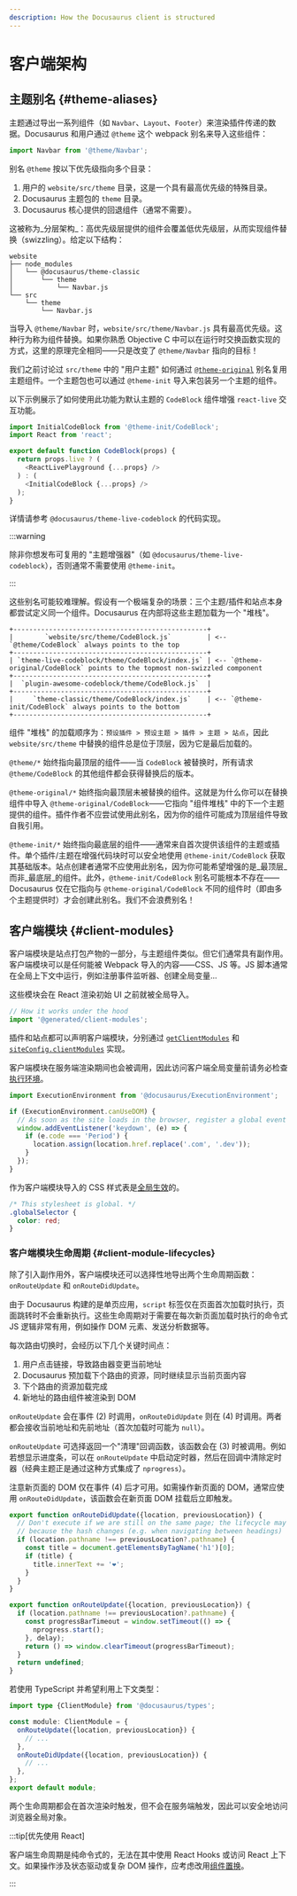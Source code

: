 ```yaml
---
description: How the Docusaurus client is structured
---
```


# 客户端架构

## 主题别名 {#theme-aliases}

主题通过导出一系列组件（如 `Navbar`、`Layout`、`Footer`）来渲染插件传递的数据。Docusaurus 和用户通过 `@theme` 这个 webpack 别名来导入这些组件：

```js
import Navbar from '@theme/Navbar';
```

别名 `@theme` 按以下优先级指向多个目录：

1. 用户的 `website/src/theme` 目录，这是一个具有最高优先级的特殊目录。
2. Docusaurus 主题包的 `theme` 目录。
3. Docusaurus 核心提供的回退组件（通常不需要）。

这被称为_分层架构_：高优先级层提供的组件会覆盖低优先级层，从而实现组件替换（swizzling）。给定以下结构：

```
website
├── node_modules
│   └── @docusaurus/theme-classic
│       └── theme
│           └── Navbar.js
└── src
    └── theme
        └── Navbar.js
```

当导入 `@theme/Navbar` 时，`website/src/theme/Navbar.js` 具有最高优先级。这种行为称为组件替换。如果你熟悉 Objective C 中可以在运行时交换函数实现的方式，这里的原理完全相同——只是改变了 `@theme/Navbar` 指向的目标！

我们之前讨论过 `src/theme` 中的 "用户主题" 如何通过 [`@theme-original`](../swizzling.mdx#wrapping) 别名复用主题组件。一个主题包也可以通过 `@theme-init` 导入来包装另一个主题的组件。

以下示例展示了如何使用此功能为默认主题的 `CodeBlock` 组件增强 `react-live` 交互功能。

```js
import InitialCodeBlock from '@theme-init/CodeBlock';
import React from 'react';

export default function CodeBlock(props) {
  return props.live ? (
    <ReactLivePlayground {...props} />
  ) : (
    <InitialCodeBlock {...props} />
  );
}
```

详情请参考 `@docusaurus/theme-live-codeblock` 的代码实现。

:::warning

除非你想发布可复用的 "主题增强器"（如 `@docusaurus/theme-live-codeblock`），否则通常不需要使用 `@theme-init`。

:::

这些别名可能较难理解。假设有一个极端复杂的场景：三个主题/插件和站点本身都尝试定义同一个组件。Docusaurus 在内部将这些主题加载为一个 "堆栈"。

```text
+-------------------------------------------------+
|        `website/src/theme/CodeBlock.js`         | <-- `@theme/CodeBlock` always points to the top
+-------------------------------------------------+
| `theme-live-codeblock/theme/CodeBlock/index.js` | <-- `@theme-original/CodeBlock` points to the topmost non-swizzled component
+-------------------------------------------------+
|  `plugin-awesome-codeblock/theme/CodeBlock.js`  |
+-------------------------------------------------+
|     `theme-classic/theme/CodeBlock/index.js`    | <-- `@theme-init/CodeBlock` always points to the bottom
+-------------------------------------------------+
```

组件 "堆栈" 的加载顺序为：`预设插件 > 预设主题 > 插件 > 主题 > 站点`，因此 `website/src/theme` 中替换的组件总是位于顶层，因为它是最后加载的。

`@theme/*` 始终指向最顶层的组件——当 `CodeBlock` 被替换时，所有请求 `@theme/CodeBlock` 的其他组件都会获得替换后的版本。

`@theme-original/*` 始终指向最顶层未被替换的组件。这就是为什么你可以在替换组件中导入 `@theme-original/CodeBlock`——它指向 "组件堆栈" 中的下一个主题提供的组件。插件作者不应尝试使用此别名，因为你的组件可能成为顶层组件导致自我引用。

`@theme-init/*` 始终指向最底层的组件——通常来自首次提供该组件的主题或插件。单个插件/主题在增强代码块时可以安全地使用 `@theme-init/CodeBlock` 获取其基础版本。站点创建者通常不应使用此别名，因为你可能希望增强的是_最顶层_而非_最底层_的组件。此外，`@theme-init/CodeBlock` 别名可能根本不存在——Docusaurus 仅在它指向与 `@theme-original/CodeBlock` 不同的组件时（即由多个主题提供时）才会创建此别名。我们不会浪费别名！

## 客户端模块 {#client-modules}

客户端模块是站点打包产物的一部分，与主题组件类似。但它们通常具有副作用。客户端模块可以是任何能被 Webpack 导入的内容——CSS、JS 等。JS 脚本通常在全局上下文中运行，例如注册事件监听器、创建全局变量...

这些模块会在 React 渲染初始 UI 之前就被全局导入。

```js title="@docusaurus/core/App.tsx"
// How it works under the hood
import '@generated/client-modules';
```

插件和站点都可以声明客户端模块，分别通过 [`getClientModules`](../api/plugin-methods/lifecycle-apis.mdx#getClientModules) 和 [`siteConfig.clientModules`](../api/docusaurus.config.js.mdx#clientModules) 实现。

客户端模块在服务端渲染期间也会被调用，因此访问客户端全局变量前请务必检查[执行环境](./ssg.mdx#escape-hatches)。

```js title="mySiteGlobalJs.js"
import ExecutionEnvironment from '@docusaurus/ExecutionEnvironment';

if (ExecutionEnvironment.canUseDOM) {
  // As soon as the site loads in the browser, register a global event listener
  window.addEventListener('keydown', (e) => {
    if (e.code === 'Period') {
      location.assign(location.href.replace('.com', '.dev'));
    }
  });
}
```

作为客户端模块导入的 CSS 样式表是[全局生效](../styling-layout.mdx#global-styles)的。

```css title="mySiteGlobalCss.css"
/* This stylesheet is global. */
.globalSelector {
  color: red;
}
```

### 客户端模块生命周期 {#client-module-lifecycles}

除了引入副作用外，客户端模块还可以选择性地导出两个生命周期函数：`onRouteUpdate` 和 `onRouteDidUpdate`。

由于 Docusaurus 构建的是单页应用，`script` 标签仅在页面首次加载时执行，页面跳转时不会重新执行。这些生命周期对于需要在每次新页面加载时执行的命令式 JS 逻辑非常有用，例如操作 DOM 元素、发送分析数据等。

每次路由切换时，会经历以下几个关键时间点：

1. 用户点击链接，导致路由器变更当前地址
2. Docusaurus 预加载下个路由的资源，同时继续显示当前页面内容
3. 下个路由的资源加载完成
4. 新地址的路由组件被渲染到 DOM

`onRouteUpdate` 会在事件 (2) 时调用，`onRouteDidUpdate` 则在 (4) 时调用。两者都会接收当前地址和先前地址（首次加载时可能为 `null`）。

`onRouteUpdate` 可选择返回一个"清理"回调函数，该函数会在 (3) 时被调用。例如若想显示进度条，可以在 `onRouteUpdate` 中启动定时器，然后在回调中清除定时器（经典主题正是通过这种方式集成了 `nprogress`）。

注意新页面的 DOM 仅在事件 (4) 后才可用。如需操作新页面的 DOM，通常应使用 `onRouteDidUpdate`，该函数会在新页面 DOM 挂载后立即触发。

```js title="myClientModule.js"
export function onRouteDidUpdate({location, previousLocation}) {
  // Don't execute if we are still on the same page; the lifecycle may be fired
  // because the hash changes (e.g. when navigating between headings)
  if (location.pathname !== previousLocation?.pathname) {
    const title = document.getElementsByTagName('h1')[0];
    if (title) {
      title.innerText += '❤️';
    }
  }
}

export function onRouteUpdate({location, previousLocation}) {
  if (location.pathname !== previousLocation?.pathname) {
    const progressBarTimeout = window.setTimeout(() => {
      nprogress.start();
    }, delay);
    return () => window.clearTimeout(progressBarTimeout);
  }
  return undefined;
}
```

若使用 TypeScript 并希望利用上下文类型：

```ts title="myClientModule.ts"
import type {ClientModule} from '@docusaurus/types';

const module: ClientModule = {
  onRouteUpdate({location, previousLocation}) {
    // ...
  },
  onRouteDidUpdate({location, previousLocation}) {
    // ...
  },
};
export default module;
```

两个生命周期都会在首次渲染时触发，但不会在服务端触发，因此可以安全地访问浏览器全局对象。

:::tip[优先使用 React]

客户端生命周期是纯命令式的，无法在其中使用 React Hooks 或访问 React 上下文。如果操作涉及状态驱动或复杂 DOM 操作，应考虑改用[组件置换](../swizzling.mdx)。

:::